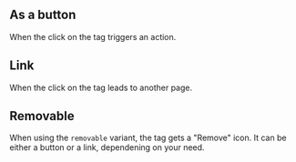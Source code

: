 
## As a button

When the click on the tag triggers an action.

<Playground playgroundLink="/storybook/eu/index.html?selectedKind=Tag&selectedStory=as%20a%20button&stories=1">
  <Tag
    label="Button tag"
    type="button"
  />
</Playground>

## Link

When the click on the tag leads to another page.

<Playground playgroundLink="/storybook/eu/index.html?selectedKind=Tag&selectedStory=as%20a%20link&stories=1">
  <Tag
    label="Link tag"
    href="/example"
  />
</Playground>

## Removable

When using the `removable` variant, the tag gets a "Remove" icon. It can be either a button or a link, dependening on your need.

<Playground playgroundLink="/storybook/eu/index.html?selectedKind=Tag&selectedStory=removable&stories=1">
  <Tag
    label="Removable tag"
    variant="removable"
  />
</Playground>
